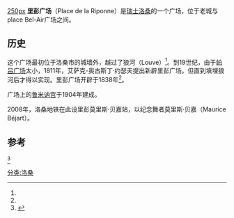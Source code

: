 [[文件:Place_de_la_Riponne_Lausanne.JPG|250px]]
'''里彭广场'''（Place de la Riponne）是[[瑞士|瑞士]][[洛桑|洛桑]]的一个广场，位于老城与 place Bel-Air广场之间。

== 历史 ==
这个广场最初位于洛桑市的城墙外，越过了狼河（Louve）<ref name=eau/>。到19世纪，由于[[帕吕广场|帕吕广场]]太小，1811年，艾萨克-奥古斯丁·约瑟夫提出新辟里彭广场。但直到填埋狼河后才得以实现。里彭广场开辟于1838年<ref name=eau/>。

广场上的[[鲁米讷宫|鲁米讷宫]]于1904年建成。

2008年，洛桑地铁在此设里彭莫里斯·贝嘉站，以纪念舞者莫里斯·贝嘉（Maurice Béjart）。

== 参考 ==
<references>
<ref name=eau>{{lien web|url=https://www.lausanne-tourisme.ch/view.asp?docId=20864&domId=63545&language=F|title=La ville et l'eau|accessdate=5 février 2013}}{{dead link|date=2018年1月 |bot=InternetArchiveBot |fix-attempted=yes }}</ref>
</references>
[[分类:洛桑|分类:洛桑]]
